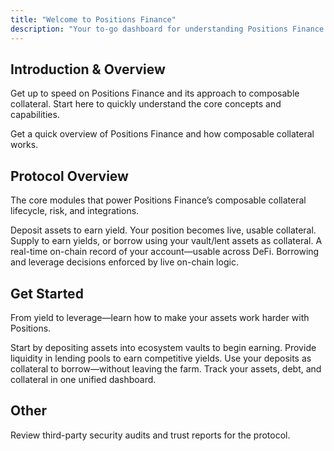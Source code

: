 ```yaml
---
title: "Welcome to Positions Finance"
description: "Your to-go dashboard for understanding Positions Finance."
---
```


## Introduction & Overview

Get up to speed on Positions Finance and its approach to composable collateral. Start here to quickly understand the core concepts and capabilities.

<Card title="Start here" icon="rocket" horizontal href="/introduction/what-is-positions-finance">
  Get a quick overview of Positions Finance and how composable collateral works.
</Card>

## Protocol Overview

The core modules that power Positions Finance’s composable collateral lifecycle, risk, and integrations.

<Columns cols={2}>
  <Card title="Vaults" icon="vault" href="/protocol-overview/vaults">
    Deposit assets to earn yield. Your position becomes live, usable collateral.
  </Card>
  <Card title="Lend/Borrow" icon="money-bill-wheat" href="/protocol-overview/lend-borrow-market">
    Supply to earn yields, or borrow using your vault/lent assets as collateral.
  </Card>
  <Card title="Proof-of-Collateral" icon="credit-card-front" href="/protocol-overview/proof-of-collateral-mechanism">
    A real-time on-chain record of your account—usable across DeFi.
  </Card>
  <Card title="Protocol Flow" icon="arrows-rotate" href="/protocol-overview/protocol-flow">
    Borrowing and leverage decisions enforced by live on-chain logic.
  </Card>
</Columns>

## Get Started

From yield to leverage—learn how to make your assets work harder with Positions.

<Columns cols={2}>
  <Card title="Deposit to Vaults" icon="vault" href="/getting-started/deposit-to-vaults">
    Start by depositing assets into ecosystem vaults to begin earning.
  </Card>
  <Card title="Supply Liquidity" icon="money-bill-trend-up" href="/getting-started/earn-yields">
    Provide liquidity in lending pools to earn competitive yields.
  </Card>
  <Card title="Borrow Against Collateral" icon="money-bill-transfer" href="/getting-started/start-borrowing">
    Use your deposits as collateral to borrow—without leaving the farm.
  </Card>
  <Card title="Manage Your Portfolio" icon="credit-card-blank" href="/getting-started/manage-portfolio">
    Track your assets, debt, and collateral in one unified dashboard.
  </Card>
</Columns>

## Other

<Card title="Audits" icon="shield-halved">
  Review third-party security audits and trust reports for the protocol.
</Card>